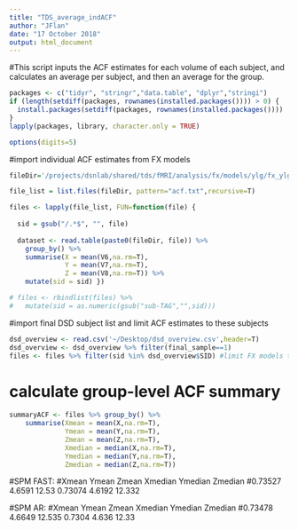 ```yaml
---
title: "TDS_average_indACF"
author: "JFlan"
date: "17 October 2018"
output: html_document
---
```

#This script inputs the ACF estimates for each volume of each subject, and calculates an average per subject, and then an average for the group.

```r
packages <- c("tidyr", "stringr","data.table", "dplyr","stringi")
if (length(setdiff(packages, rownames(installed.packages()))) > 0) {
  install.packages(setdiff(packages, rownames(installed.packages())))  
}
lapply(packages, library, character.only = TRUE)

options(digits=5)
```

#import individual ACF estimates from FX models
```r
fileDir='/projects/dsnlab/shared/tds/fMRI/analysis/fx/models/ylg/fx_ylg_allconds_nonorth_nopmod/'

file_list = list.files(fileDir, pattern="acf.txt",recursive=T)

files <- lapply(file_list, FUN=function(file) {
  
  sid = gsub("/.*$", "", file)
    
  dataset <- read.table(paste0(fileDir, file)) %>%
    group_by() %>%
    summarise(X = mean(V6,na.rm=T),
              Y = mean(V7,na.rm=T),
              Z = mean(V8,na.rm=T)) %>%
    mutate(sid = sid) }) 

# files <- rbindlist(files) %>%
#   mutate(sid = as.numeric(gsub("sub-TAG","",sid)))
```

#import final DSD subject list and limit ACF estimates to these subjects 
```r
dsd_overview <- read.csv('~/Desktop/dsd_overview.csv',header=T)
dsd_overview <- dsd_overview %>% filter(final_sample==1)
files <- files %>% filter(sid %in% dsd_overview$SID) #limit FX models to final dsd list (i.e. excluding those with bad motion)
```

# calculate group-level ACF summary
```r
summaryACF <- files %>% group_by() %>%
    summarise(Xmean = mean(X,na.rm=T),
              Ymean = mean(Y,na.rm=T),
              Zmean = mean(Z,na.rm=T),
              Xmedian = median(X,na.rm=T),
              Ymedian = median(Y,na.rm=T),
              Zmedian = median(Z,na.rm=T))
```

#SPM FAST: 
#Xmean	Ymean	Zmean	Xmedian	Ymedian	Zmedian
#0.73527	4.6591	12.53	0.73074	4.6192	12.332

#SPM AR: 
#Xmean	Ymean	Zmean	Xmedian	Ymedian	Zmedian
#0.73478	4.6649	12.535	0.7304	4.636	12.33

